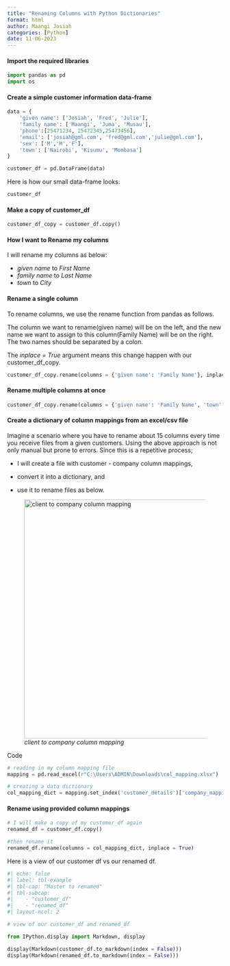```yaml
---
title: "Renaming Columns with Python Dictionaries"
format: html
author: Maangi Josiah
categories: [Python]
date: 11-06-2023
---
```


#### **Import the required libraries**

```python
import pandas as pd
import os
```

#### **Create a simple customer information data-frame**

```python
data = {
    'given name': ['Josiah', 'Fred', 'Julie'],
    'family name': ['Maangi', 'Juma', 'Musau'],
    'phone':[25471234, 25472345,25473456],
    'email': ['josiah@gml.com', 'fred@gml.com','julie@gml.com'],
    'sex': ['M','M','F'],
    'town': ['Nairobi', 'Kisumu', 'Mombasa']
}

customer_df = pd.DataFrame(data)
```

Here is how our small data-frame looks:

```python
customer_df
```

#### **Make a copy of customer_df**

```python
customer_df_copy = customer_df.copy()
```

#### **How I want to Rename my columns**

I will rename my columns as below:

-   *given name* to *First Name*
-   *family name* to *Last Name*
-   *town* to *City*

#### **Rename a single column**

To rename columns, we use the rename function from pandas as follows.

The column we want to rename(given name) will be on the left, and the new name we want to assign to this column(Family Name) will be on the right. The two names should be separated by a colon.

The *inplace = True* argument means this change happen with our customer_df_copy.

```python
customer_df_copy.rename(columns = {'given name': 'Family Name'}, inplace = True)
```

#### **Rename multiple columns at once**

```python
customer_df_copy.rename(columns = {'given name': 'Family Name', 'town': 'City'}, inplace = True)
```

#### **Create a dictionary of column mappings from an excel/csv file**

Imagine a scenario where you have to rename about 15 columns every time you receive files from a given customers. Using the above approach is not only manual but prone to errors. Since this is a repetitive process;

-   I will create a file with customer - company column mappings,

-   convert it into a dictionary, and

-   use it to rename files as below.

![*client to company column mapping*](images/col_mappings-01.png){width="558"}

Code

```python
# reading in my column mapping file
mapping = pd.read_excel(r"C:\Users\ADMIN\Downloads\col_mapping.xlsx")

# creating a data dictionary
col_mapping_dict = mapping.set_index('customer_details')['company_mapping'].to_dict()
```

#### **Rename using provided column mappings**

```python
# I will make a copy of my customer_df again
renamed_df = customer_df.copy()

#then rename it
renamed_df.rename(columns = col_mapping_dict, inplace = True)
```

Here is a view of our customer df vs our renamed df.

```python

#| echo: false
#| label: tbl-example
#| tbl-cap: "Master to renamed"
#| tbl-subcap:
#|    - "customer_df"
#|    - "renamed_df"
#| layout-ncol: 2

# view of our customer_df and renamed_df

from IPython.display import Markdown, display

display(Markdown(customer_df.to_markdown(index = False)))
display(Markdown(renamed_df.to_markdown(index = False)))

```
